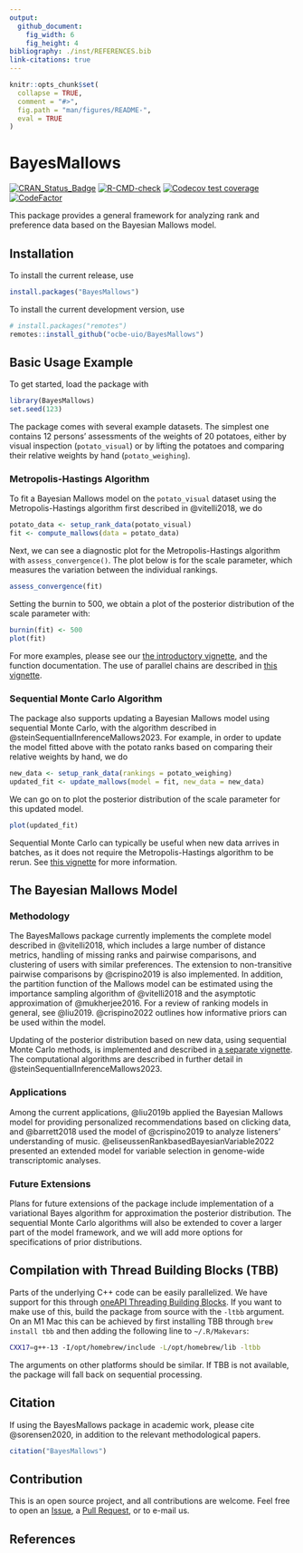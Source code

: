 ```yaml
---
output:
  github_document:
    fig_width: 6
    fig_height: 4
bibliography: ./inst/REFERENCES.bib
link-citations: true
---
```


<!-- README.md is generated from README.Rmd. Please edit that file -->

```r
knitr::opts_chunk$set(
  collapse = TRUE,
  comment = "#>",
  fig.path = "man/figures/README-",
  eval = TRUE
)
```
# BayesMallows

[![CRAN_Status_Badge](http://www.r-pkg.org/badges/version/BayesMallows)](https://cran.r-project.org/package=BayesMallows)
[![R-CMD-check](https://github.com/ocbe-uio/BayesMallows/workflows/R-CMD-check/badge.svg)](https://github.com/ocbe-uio/BayesMallows/actions)
[![Codecov test coverage](https://codecov.io/gh/ocbe-uio/BayesMallows/branch/master/graph/badge.svg)](https://app.codecov.io/gh/ocbe-uio/BayesMallows?branch=master)
[![CodeFactor](https://www.codefactor.io/repository/github/ocbe-uio/bayesmallows/badge/master)](https://www.codefactor.io/repository/github/ocbe-uio/bayesmallows/overview/master)

This package provides a general framework for analyzing rank and preference data based on the Bayesian Mallows model.

## Installation

To install the current release, use

```r
install.packages("BayesMallows")
```

To install the current development version, use

```r
# install.packages("remotes")
remotes::install_github("ocbe-uio/BayesMallows")
```

## Basic Usage Example

To get started, load the package with

```r
library(BayesMallows)
set.seed(123)
```



The package comes with several example datasets. The simplest one contains 12 persons' assessments of the weights of 20 potatoes, either by visual inspection (`potato_visual`) or by lifting the potatoes and comparing their relative weights by hand (`potato_weighing`). 

### Metropolis-Hastings Algorithm

To fit a Bayesian Mallows model on the `potato_visual` dataset using the Metropolis-Hastings algorithm first described in @vitelli2018, we do

```r
potato_data <- setup_rank_data(potato_visual)
fit <- compute_mallows(data = potato_data)
```

Next, we can see a diagnostic plot for the Metropolis-Hastings algorithm with `assess_convergence()`. The plot below is for the scale parameter, which measures the variation between the individual rankings.

```r
assess_convergence(fit)
```

Setting the burnin to 500, we obtain a plot of the posterior distribution of the scale parameter with:

```r
burnin(fit) <- 500
plot(fit)
```


For more examples, please see our [the introductory vignette](https://ocbe-uio.github.io/BayesMallows/articles/BayesMallows.html), and the function documentation. The use of parallel chains are described in [this vignette](https://ocbe-uio.github.io/BayesMallows/articles/parallel_chains.html).

### Sequential Monte Carlo Algorithm

The package also supports updating a Bayesian Mallows model using sequential Monte Carlo, with the algorithm described in @steinSequentialInferenceMallows2023. For example, in order to update the model fitted above with the potato ranks based on comparing their relative weights by hand, we do

```r
new_data <- setup_rank_data(rankings = potato_weighing)
updated_fit <- update_mallows(model = fit, new_data = new_data)
```

We can go on to plot the posterior distribution of the scale parameter for this updated model.

```r
plot(updated_fit)
```

Sequential Monte Carlo can typically be useful when new data arrives in batches, as it does not require the Metropolis-Hastings algorithm to be rerun. See [this vignette](https://ocbe-uio.github.io/BayesMallows/articles/SMC-Mallows.html) for more information.


## The Bayesian Mallows Model

### Methodology

The BayesMallows package currently implements the complete model described in @vitelli2018, which includes a large number of distance metrics, handling of missing ranks and pairwise comparisons, and clustering of users with similar preferences. The extension to non-transitive pairwise comparisons by @crispino2019 is also implemented. In addition, the partition function of the Mallows model can be estimated using the importance sampling algorithm of @vitelli2018 and the asymptotic approximation of @mukherjee2016. For a review of ranking models in general, see @liu2019. @crispino2022 outlines how informative priors can be used within the model. 

Updating of the posterior distribution based on new data, using sequential Monte Carlo methods, is implemented and described in [a separate vignette](https://ocbe-uio.github.io/BayesMallows/articles/SMC-Mallows.html). The computational algorithms are described in further detail in @steinSequentialInferenceMallows2023.

### Applications

Among the current applications, @liu2019b applied the Bayesian Mallows model for providing personalized recommendations based on clicking data, and @barrett2018 used the model of @crispino2019 to analyze listeners' understanding of music. @eliseussenRankbasedBayesianVariable2022 presented an extended model for variable selection in genome-wide transcriptomic analyses.

### Future Extensions

Plans for future extensions of the package include implementation of a variational Bayes algorithm for approximation the posterior distribution. The sequential Monte Carlo algorithms will also be extended to cover a larger part of the model framework, and we will add more options for specifications of prior distributions.

## Compilation with Thread Building Blocks (TBB)

Parts of the underlying C++ code can be easily parallelized. We have support for this through [oneAPI Threading Building Blocks](https://github.com/oneapi-src/oneTBB). If you want to make use of this, build the package from source with the `-ltbb` argument. On an M1 Mac this can be achieved by first installing TBB through `brew install tbb` and then adding the following line to `~/.R/Makevars`:

```sh
CXX17=g++-13 -I/opt/homebrew/include -L/opt/homebrew/lib -ltbb
```

The arguments on other platforms should be similar. If TBB is not available, the package will fall back on sequential processing.

## Citation

If using the BayesMallows package in academic work, please cite @sorensen2020, in addition to the relevant methodological papers.

```r
citation("BayesMallows")
```


## Contribution

This is an open source project, and all contributions are welcome. Feel free to open an [Issue](https://github.com/ocbe-uio/BayesMallows/issues), a [Pull Request](https://github.com/ocbe-uio/BayesMallows/pulls), or to e-mail us.

## References
